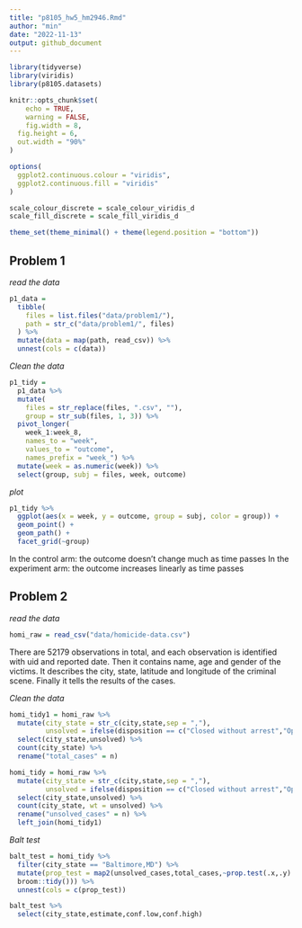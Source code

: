 ```yaml
---
title: "p8105_hw5_hm2946.Rmd"
author: "min"
date: "2022-11-13"
output: github_document
---
```


```r
library(tidyverse)
library(viridis)
library(p8105.datasets)

knitr::opts_chunk$set(
	echo = TRUE,
	warning = FALSE,
	fig.width = 8, 
  fig.height = 6,
  out.width = "90%"
)

options(
  ggplot2.continuous.colour = "viridis",
  ggplot2.continuous.fill = "viridis"
)

scale_colour_discrete = scale_colour_viridis_d
scale_fill_discrete = scale_fill_viridis_d

theme_set(theme_minimal() + theme(legend.position = "bottom"))
```

## Problem 1

*read the data*
```r
p1_data = 
  tibble(
    files = list.files("data/problem1/"),
    path = str_c("data/problem1/", files)
  ) %>% 
  mutate(data = map(path, read_csv)) %>% 
  unnest(cols = c(data))
```

*Clean the data*
```r
p1_tidy = 
  p1_data %>% 
  mutate(
    files = str_replace(files, ".csv", ""),
    group = str_sub(files, 1, 3)) %>% 
  pivot_longer(
    week_1:week_8,
    names_to = "week",
    values_to = "outcome",
    names_prefix = "week_") %>% 
  mutate(week = as.numeric(week)) %>% 
  select(group, subj = files, week, outcome)
```

*plot*
```r
p1_tidy %>% 
  ggplot(aes(x = week, y = outcome, group = subj, color = group)) + 
  geom_point() + 
  geom_path() + 
  facet_grid(~group)
```

In the control arm: the outcome doesn't change much as time passes
In the experiment arm: the outcome increases linearly as time passes

## Problem 2

*read the data*
```r
homi_raw = read_csv("data/homicide-data.csv") 
```

There are 52179 observations in total, and each observation is identified with uid and reported date. Then it contains name, age and gender of the victims. It describes the city, state, latitude and longitude of the criminal scene. Finally it tells the results of the cases.

*Clean the data*
```r
homi_tidy1 = homi_raw %>% 
  mutate(city_state = str_c(city,state,sep = ","),
         unsolved = ifelse(disposition == c("Closed without arrest","Open/No arrest"),1,0)) %>% 
  select(city_state,unsolved) %>% 
  count(city_state) %>% 
  rename("total_cases" = n)

homi_tidy = homi_raw %>% 
  mutate(city_state = str_c(city,state,sep = ","),
         unsolved = ifelse(disposition == c("Closed without arrest","Open/No arrest"),1,0)) %>% 
  select(city_state,unsolved) %>% 
  count(city_state, wt = unsolved) %>% 
  rename("unsolved_cases" = n) %>% 
  left_join(homi_tidy1)
```

*Balt test*
```r
balt_test = homi_tidy %>% 
  filter(city_state == "Baltimore,MD") %>% 
  mutate(prop_test = map2(unsolved_cases,total_cases,~prop.test(.x,.y) %>%
  broom::tidy())) %>% 
  unnest(cols = c(prop_test))

balt_test %>% 
  select(city_state,estimate,conf.low,conf.high)
```

